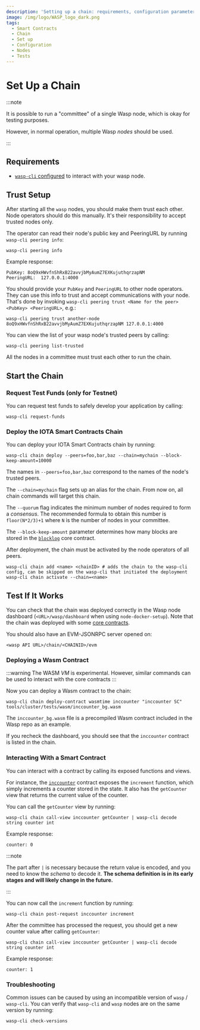 ```yaml
---
description: 'Setting up a chain: requirements, configuration parameters, validators, and tests.'
image: /img/logo/WASP_logo_dark.png
tags:
  - Smart Contracts
  - Chain
  - Set up
  - Configuration
  - Nodes
  - Tests
---
```


# Set Up a Chain

:::note

It is possible to run a "committee" of a single Wasp node, which is okay for testing purposes.

However, in normal operation, multiple Wasp _nodes_ should be used.

:::

## Requirements

- [`wasp-cli` configured](wasp-cli.md) to interact with your wasp node.

## Trust Setup

After starting all the `wasp` nodes, you should make them trust each other. Node operators should do this manually. It's
their responsibility to accept trusted nodes only.

The operator can read their node's public key and PeeringURL by running `wasp-cli peering info`:

```shell
wasp-cli peering info
```

Example response:

```log
PubKey: 8oQ9xHWvfnShRxB22avvjbMyAumZ7EXKujuthqrzapNM
PeeringURL:  127.0.0.1:4000
```

You should provide your `PubKey` and `PeeringURL` to other node operators.
They can use this info to trust and accept communications with your node.
That's done by invoking `wasp-cli peering trust <Name for the peer> <PubKey> <PeeringURL>`, e.g.:

```shell
wasp-cli peering trust another-node 8oQ9xHWvfnShRxB22avvjbMyAumZ7EXKujuthqrzapNM 127.0.0.1:4000
```

You can view the list of your wasp node's trusted peers by calling:

```shell
wasp-cli peering list-trusted
```

All the nodes in a committee must trust each other to run the chain.

## Start the Chain

### Request Test Funds (only for Testnet)

You can request test funds to safely develop your application by calling:

```shell
wasp-cli request-funds
```

### Deploy the IOTA Smart Contracts Chain

You can deploy your IOTA Smart Contracts chain by running:

```shell
wasp-cli chain deploy --peers=foo,bar,baz --chain=mychain --block-keep-amount=10000
```

The names in `--peers=foo,bar,baz` correspond to the names of the node's trusted peers.

The `--chain=mychain` flag sets up an alias for the chain.
From now on, all chain commands will target this chain.

The `--quorum` flag indicates the minimum number of nodes required to form a _consensus_.
The recommended formula to obtain this number is `floor(N*2/3)+1` where `N` is the number of nodes in your committee.

The `--block-keep-amount` parameter determines how many blocks are stored in the [`blocklog`](/isc/reference/core-contracts/blocklog) core contract.

After deployment, the chain must be activated by the node operators of all peers.

```shell
wasp-cli chain add <name> <chainID> # adds the chain to the wasp-cli config, can be skipped on the wasp-cli that initiated the deployment
wasp-cli chain activate --chain=<name>
```

## Test If It Works

You can check that the chain was deployed correctly in the Wasp node dashboard (`<URL>/wasp/dashboard` when using `node-docker-setup`).
Note that the chain was deployed with some [core contracts](/isc/reference/core-contracts/overview).

You should also have an EVM-JSONRPC server opened on:

```info
<wasp API URL>/chain/<CHAINID>/evm
```

### Deploying a Wasm Contract

:::warning
The WASM _VM_ is experimental. However, similar commands can be used to interact with the core contracts
:::

Now you can deploy a Wasm contract to the chain:

```shell
wasp-cli chain deploy-contract wasmtime inccounter "inccounter SC" tools/cluster/tests/wasm/inccounter_bg.wasm
```

The `inccounter_bg.wasm` file is a precompiled Wasm contract included in the Wasp repo as an example.

If you recheck the dashboard, you should see that the `inccounter` contract is listed in the chain.

### Interacting With a Smart Contract

You can interact with a contract by calling its exposed functions and views.

For instance, the [`inccounter`](https://github.com/iotaledger/wasp/tree/master/contracts/wasm/inccounter/src) contract
exposes the `increment` function, which simply increments a counter stored in the state. It also has the `getCounter`
view that returns the current value of the counter.

You can call the `getCounter` view by running:

```shell
wasp-cli chain call-view inccounter getCounter | wasp-cli decode string counter int
```

Example response:

```log
counter: 0
```

:::note

The part after `|` is necessary because the return value is encoded, and you need to know the _schema_ to
decode it. **The schema definition is in its early stages and will likely change in the future.**

:::

You can now call the `increment` function by running:

```shell
wasp-cli chain post-request inccounter increment
```

After the committee has processed the request, you should get a new
counter value after calling `getCounter`:

```shell
wasp-cli chain call-view inccounter getCounter | wasp-cli decode string counter int
```

Example response:

```log
counter: 1
```

### Troubleshooting

Common issues can be caused by using an incompatible version of `wasp` / `wasp-cli`.
You can verify that `wasp-cli` and `wasp` nodes are on the same version by running:

```shell
wasp-cli check-versions
```
